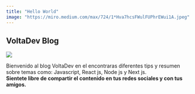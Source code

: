 ```yaml
---
title: "Hello World"
image: "https://miro.medium.com/max/724/1*Hva7hcsFWulFUPhrEWui1A.jpeg"
---
```


## VoltaDev Blog

<Image src="/vercel.svg" width={200} height={200} />

Bienvenido al blog VoltaDev en el encontraras diferentes tips y resumen sobre temas como: Javascript, React js, Node js y Next js.<br/>
**Sientete libre de compartir el contenido en tus redes sociales y con tus amigos.**
